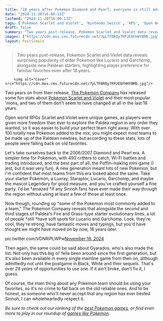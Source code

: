 ```yaml
---
title: "18 years after Pokemon Diamond and Pearl, everyone is still adding Lucario and Garchomp to their parties as Scarlet and Violet player stats reveal the most popular team members"
date: "2024-11-28T16:00:13Z"
lastmod: "2024-11-28T16:00:13Z"
tags: ['Pokemon Scarlet and Violet', 'Nintendo Switch', 'RPG', 'Open World', 'Pokemon']
draft: false
summary: "Two years post-release, Pokemon Scarlet and Violet data reveals surprising popularity of older Pokemon like Lucario and Garchomp, alongside new Paldean starters, highlighting player preference for familiar favorites even after 18 years."
images: ["https://cdn.mos.cms.futurecdn.net/7pLTFBRQy7RPJE6FHHYBMb.jpg"]
layout: PostSimple
---
```

> Two years post-release, Pokemon Scarlet and Violet data reveals surprising popularity of older Pokemon like Lucario and Garchomp, alongside new Paldean starters, highlighting player preference for familiar favorites even after 18 years.


        <img alt="Cover" src="https://cdn.mos.cms.futurecdn.net/7pLTFBRQy7RPJE6FHHYBMb.jpg"/>
        
Two years on from their release, [The Pokemon Company](https://www.gamesradar.com/tag/the-pokemon-company/) has released some fun stats about [<u>Pokemon Scarlet and Violet</u>](https://www.gamesradar.com/pokemon-scarlet-and-violet-guide/) and their most popular 'mons, and two of them don't seem to have changed at all in the last 18 years.

Open world RPGs Scarlet and Violet were unique games, as players were given more freedom than ever to explore the Paldea region in any order they wanted, so it was easier to build your perfect team right away. With over 100 totally new Pokemon added to the mix, you might expect most teams to be made up of the Paldean newbies, but according to these stats, lots of people were falling back on old favorites. 

Let's take ourselves back to the 2006/2007 Diamond and Pearl era. A simpler time for Pokemon, with 493 critters to catch, Wi-Fi battles and trading introduced, and the best part of all, the Poffin-making mini game (I jest, but it was very fun). A new generation meant lots of new Pokemon, but I'm confident that most teams from this era looked about the same. Take your starter Pokemon, a Luxray, Staraptor, Lucario, Garchomp, and maybe the mascot Legendary for good measure, and you've crafted yourself a fine party. I'd be *amazed *if any Sinnoh fans have ever made their way through the region without using at least a few of those at least once. 

Now though, rounding up "some of the Pokemon most commonly added to a team," The Pokemon Company reveals that alongside the second and third stages of Paldea's Fire and Grass-type starter evolutionary lines, a lot of people *still *have soft spots for Lucario and Garchomp. Look, they're cool, they're strong, have fantastic moves and typings, but you'd have thought we might have moved on by now, 18 years later.  

pic.twitter.com/VDNRiPLWPw[November 18, 2024](https://twitter.com/Pokemon/status/1858517539845967965)

Then again, the same could be said about Gyarados, who's also made the list. Not only has this big ol' fella been around since the first generation, but it's also been available in every single mainline game from then on, although admittedly not until the postgame in Black, White and their sequels. That's over *28 years* of opportunities to use one. If it ain't broke, don't fix it, I guess.

Of course, the main thing about any Pokemon team should be using your favorites, so it's no crime to fall back on the old reliable ones. And to be honest, as someone who'll never accept that any region has ever bested Sinnoh, I can wholeheartedly respect it. 

*Be sure to check out our ranking of the *[<em>best Pokemon games</em>](https://www.gamesradar.com/best-pokemon-games/)*, or find even more to play in our roundup of *[<em>games like Pokemon</em>](https://www.gamesradar.com/games-like-pokemon/)*.*
        